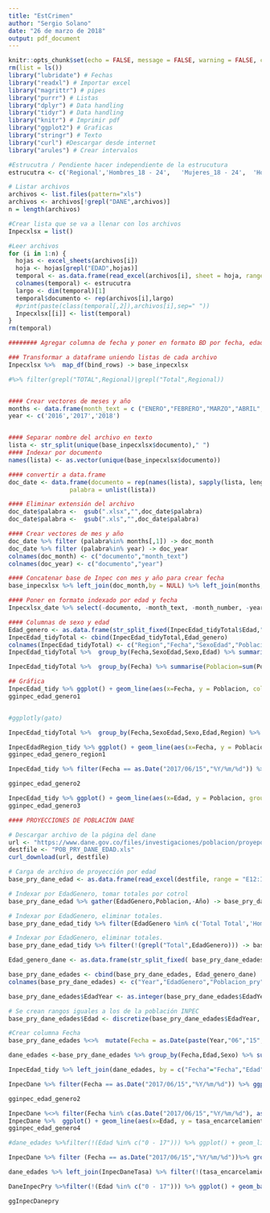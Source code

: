 ```yaml
---
title: "EstCrimen"
author: "Sergio Solano"
date: "26 de marzo de 2018"
output: pdf_document
---
```


```r
knitr::opts_chunk$set(echo = FALSE, message = FALSE, warning = FALSE, cache = TRUE)
rm(list = ls())
library("lubridate") # Fechas
library("readxl") # Importar excel
library("magrittr") # pipes
library("purrr") # Listas
library("dplyr") # Data handling
library("tidyr") # Data handling
library("knitr") # Imprimir pdf
library("ggplot2") # Graficas
library("stringr") # Texto
library("curl") #Descargar desde internet
library("arules") # Crear intervalos
```

```r
#Estrucutra / Pendiente hacer independiente de la estrucutura
estrucutra <- c('Regional','Hombres_18 - 24',	'Mujeres_18 - 24',	'Hombres_25 - 29',	'Mujeres_25 - 29',	'Hombres_30 - 34',	'Mujeres_30 - 34',	'Hombres_35 - 39',	'Mujeres_35 - 39',	'Hombres_40 - 44',	'Mujeres_40 - 44',	'Hombres_45 - 49',	'Mujeres_45 - 49',	'Hombres_50 - 54',	'Mujeres_50 - 54',	'Hombres_55 - 59',	'Mujeres_55 - 59',	'Hombres_60 - 64',	'Mujeres_60 - 64',	'Hombres_65 - 69',	'Mujeres_65 - 69',	'Hombres_Mayor a 70',	'Mujeres_Mayor a 70')

# Listar archivos 
archivos <- list.files(pattern="xls")
archivos <- archivos[!grepl("DANE",archivos)]
n = length(archivos)

#Crear lista que se va a llenar con los archivos
Inpecxlsx = list()

#Leer archivos
for (i in 1:n) {
  hojas <- excel_sheets(archivos[i])
  hoja <- hojas[grepl("EDAD",hojas)]
  temporal <- as.data.frame(read_excel(archivos[i], sheet = hoja, range = "A8:W14"))
  colnames(temporal) <- estrucutra
  largo <- dim(temporal)[1]
  temporal$documento <- rep(archivos[i],largo)
  #print(paste(class(temporal[,2]),archivos[i],sep=" "))
  Inpecxlsx[[i]] <- list(temporal)
}
rm(temporal)
```

```r
######## Agregar columna de fecha y poner en formato BD por fecha, edad y sexo

### Transformar a dataframe uniendo listas de cada archivo
Inpecxlsx %>%  map_df(bind_rows) -> base_inpecxlsx

#%>% filter(grepl("TOTAL",Regional)|grepl("Total",Regional))


#### Crear vectores de meses y año
months <- data.frame(month_text = c ("ENERO","FEBRERO","MARZO","ABRIL","MAYO","JUNIO","JULIO","AGOSTO","SEPTIEMBRE","OCTUBRE","NOVIEMBRE","DICIEMBRE"),month_number = seq(1:12))
year <- c('2016','2017','2018')


#### Separar nombre del archivo en texto
lista <- str_split(unique(base_inpecxlsx$documento)," ")
#### Indexar por documento
names(lista) <- as.vector(unique(base_inpecxlsx$documento))

#### convertir a data.frame
doc_date <- data.frame(documento = rep(names(lista), sapply(lista, length)),
                 palabra = unlist(lista))

#### Eliminar extensión del archivo
doc_date$palabra <-  gsub(".xlsx","",doc_date$palabra)
doc_date$palabra <-  gsub(".xls","",doc_date$palabra)

#### Crear vectores de mes y año
doc_date %>% filter (palabra%in% months[,1]) -> doc_month
doc_date %>% filter (palabra%in% year) -> doc_year
colnames(doc_month) <- c("documento","month_text")
colnames(doc_year) <- c("documento","year")

#### Concatenar base de Inpec con mes y año para crear fecha
base_inpecxlsx %>% left_join(doc_month,by = NULL) %>% left_join(months,by=NULL) %>% left_join(doc_year)%>% mutate(fecha = as.Date(paste(year,month_number,15, sep ="/"),"%Y/%m/%d")) -> Inpecxlsx_date

#### Poner en formato indexado por edad y fecha
Inpecxlsx_date %>% select(-documento, -month_text, -month_number, -year) %>%  gather(Edad,Poblacion,-Regional, -fecha) -> InpecEdad_tidyTotal

#### Columnas de sexo y edad 
Edad_genero <- as.data.frame(str_split_fixed(InpecEdad_tidyTotal$Edad,"_",2))
InpecEdad_tidyTotal <- cbind(InpecEdad_tidyTotal,Edad_genero)
colnames(InpecEdad_tidyTotal) <- c("Region","Fecha","SexoEdad","Poblacion","Sexo","Edad")
InpecEdad_tidyTotal %>%  group_by(Fecha,SexoEdad,Sexo,Edad) %>% summarise(Poblacion=sum(Poblacion)) -> InpecEdad_tidy

InpecEdad_tidyTotal %>%  group_by(Fecha) %>% summarise(Poblacion=sum(Poblacion)) -> InpecEdad_tidy2
```

```r
## Gráfica 
InpecEdad_tidy %>% ggplot() + geom_line(aes(x=Fecha, y = Poblacion, colour = Edad )) + facet_wrap(~Sexo, ncol = 2, scales = "free") + ylab("Población privada de la libertad") + theme_minimal()-> gginpec_edad_genero1
gginpec_edad_genero1


#ggplotly(gato)
```

```r
InpecEdad_tidyTotal %>%  group_by(Fecha,SexoEdad,Sexo,Edad,Region) %>% summarise(Poblacion=sum(Poblacion)) -> InpecEdadRegion_tidy

InpecEdadRegion_tidy %>% ggplot() + geom_line(aes(x=Fecha, y = Poblacion, colour = Edad )) + facet_wrap(Region~Sexo, ncol=2,scales = "free") + ylab("Población privada de la libertad") + theme_minimal()-> gginpec_edad_genero_region1
gginpec_edad_genero_region1
```


```r
InpecEdad_tidy %>% filter(Fecha == as.Date("2017/06/15","%Y/%m/%d")) %>% ggplot() + geom_bar(aes(x=Edad, y = if_else(Sexo=="Hombres", -Poblacion,Poblacion), fill = Sexo), stat="identity") + coord_flip() +theme_minimal() + xlab("Edad")+ ylab("Población privada de la libertad - Junio 2017") + scale_y_continuous(labels = abs) + facet_wrap(~Fecha,ncol=1)-> gginpec_edad_genero2

gginpec_edad_genero2
```

```r
InpecEdad_tidy %>% ggplot() + geom_line(aes(x=Edad, y = Poblacion, group = paste(Sexo,Fecha,sep=""), colour = as.character(Fecha))) + theme_minimal() + xlab("Edad")+ ylab("Población privada de la libertad - Febrero 2016 a Diciembre 2017") + facet_wrap(~ Sexo,ncol=1, scales = "free") +theme(legend.title=element_blank(), legend.position="right")  -> gginpec_edad_genero3
gginpec_edad_genero3 
```


```r
#### PROYECCIONES DE POBLACIÓN DANE

# Descargar archivo de la página del dane
url <- "https://www.dane.gov.co/files/investigaciones/poblacion/proyepobla06_20/proyecciones-nivel-nacional-departamental-por-sexo-y-edades-simples-hasta-80-anos-y-mas.xls"
destfile <- "POB_PRY_DANE_EDAD.xls"
curl_download(url, destfile)

# Carga de archivo de proyección por edad
base_pry_dane_edad <- as.data.frame(read_excel(destfile, range = "E12:IQ28"))

# Indexar por EdadGenero, tomar totales por cotrol
base_pry_dane_edad %>% gather(EdadGenero,Poblacion,-Año) -> base_pry_dane_edad_tidy

# Indexar por EdadGenero, eliminar totales.
base_pry_dane_edad_tidy %>% filter(EdadGenero %in% c('Total Total','Hombres Total','Mujeres Total')) %>% spread(EdadGenero,Poblacion)-> base_pry_dane_totales

# Indexar por EdadGenero, eliminar totales.
base_pry_dane_edad_tidy %>% filter(!(grepl("Total",EdadGenero))) -> base_pry_dane_edades

Edad_genero_dane <- as.data.frame(str_split_fixed( base_pry_dane_edades$EdadGenero," ",2))

base_pry_dane_edades <- cbind(base_pry_dane_edades, Edad_genero_dane)
colnames(base_pry_dane_edades) <- c("Year","EdadGenero","Poblacion_pry","Sexo","EdadYear")

base_pry_dane_edades$EdadYear <- as.integer(base_pry_dane_edades$EdadYear)

# Se crean rangos iguales a los de la población INPEC
base_pry_dane_edades$Edad <- discretize(base_pry_dane_edades$EdadYear, method = "fixed", breaks = c(-Inf,18, seq(from=25,to=70,by = 5),Inf),labels = c("0 - 17","18 - 24","25 - 29","30 - 34","35 - 39","40 - 44","45 - 49","50 - 54","55 - 59","60 - 64","65 - 69", "Mayor a 70"))

#Crear columna Fecha 
base_pry_dane_edades %<>%  mutate(Fecha = as.Date(paste(Year,"06","15",sep="/"),"%Y/%m/%d"))

dane_edades <-base_pry_dane_edades %>% group_by(Fecha,Edad,Sexo) %>% summarise(Poblacion_pry=sum(Poblacion_pry))
```

```r
InpecEdad_tidy %>% left_join(dane_edades, by = c("Fecha"="Fecha","Edad"="Edad","Sexo"="Sexo")) %>% mutate(tasa_encarcelamiento=Poblacion*100000/Poblacion_pry) -> InpecDane
```

```r
InpecDane %>% filter(Fecha == as.Date("2017/06/15","%Y/%m/%d")) %>% ggplot() + geom_bar(aes(x=Edad, y = if_else(Sexo=="Hombres", -tasa_encarcelamiento,tasa_encarcelamiento), fill = Sexo), stat="identity") + coord_flip() +theme_minimal() + xlab("Edad")+ ylab("Tasa de encarcelamiento a Junio 2017") + scale_y_continuous(labels = abs) + facet_wrap(~Fecha,ncol=1)-> gginpec_edad_genero2

gginpec_edad_genero2
```

```r
InpecDane %<>% filter(Fecha %in% c(as.Date("2017/06/15","%Y/%m/%d"), as.Date("2016/06/15","%Y/%m/%d")))  
InpecDane %>%  ggplot() + geom_line(aes(x=Edad, y = tasa_encarcelamiento, group = paste(Sexo,Fecha,sep=""), colour = as.character(Fecha))) + theme_minimal()+ xlab("Edad") + ylab("Tasa de encarcelamiento") + facet_wrap(~ Sexo,ncol=1, scales = "free") + theme(legend.title=element_blank(), legend.position="top") -> gginpec_edad_genero4
gginpec_edad_genero4
```


```r
#dane_edades %>%filter(!(Edad %in% c("0 - 17"))) %>% ggplot() + geom_line(aes(x=Fecha,y=Poblacion_pry,colour = Edad)) + facet_wrap(~Sexo) + theme_minimal()

InpecDane %>% filter (Fecha == as.Date("2017/06/15","%Y/%m/%d"))%>% group_by(Sexo,Edad) %>% summarise(tasa_encarcelamiento=sum(tasa_encarcelamiento)) -> InpecDaneTasa

dane_edades %>% left_join(InpecDaneTasa) %>% filter(!(tasa_encarcelamiento %in% c(NA))) %>% mutate(PobCar_pry = Poblacion_pry*tasa_encarcelamiento/100000) -> DaneInpecPry

DaneInpecPry %>%filter(!(Edad %in% c("0 - 17"))) %>% ggplot() + geom_bar(aes(x=Fecha,y=PobCar_pry,fill = factor(Edad,levels=rev(levels(factor(Edad))))), stat="identity") + facet_wrap(~Sexo, scales = "free") + theme_minimal() + labs(y = "Proyección de población privada de la libertad", fill = "Edad")  -> ggInpecDanepry

ggInpecDanepry
```








